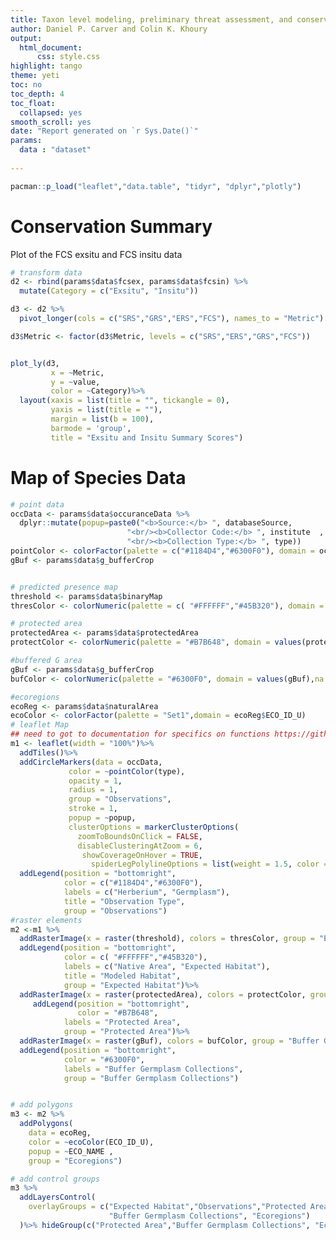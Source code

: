 ```yaml
---
title: Taxon level modeling, preliminary threat assessment, and conservation gap analysis summary
author: Daniel P. Carver and Colin K. Khoury 
output:
  html_document:
      css: style.css
highlight: tango
theme: yeti
toc: no
toc_depth: 4
toc_float:
  collapsed: yes
smooth_scroll: yes
date: "Report generated on `r Sys.Date()`"
params:
  data : "dataset"
   
---
```



```r
pacman::p_load("leaflet","data.table", "tidyr", "dplyr","plotly")
```

# Conservation Summary 

Plot of the FCS exsitu and FCS insitu data 

```r
# transform data
d2 <- rbind(params$data$fcsex, params$data$fcsin) %>%
  mutate(Category = c("Exsitu", "Insitu"))

d3 <- d2 %>% 
  pivot_longer(cols = c("SRS","GRS","ERS","FCS"), names_to = "Metric")

d3$Metric <- factor(d3$Metric, levels = c("SRS","ERS","GRS","FCS"))


plot_ly(d3, 
         x = ~Metric,
         y = ~value,
         color = ~Category)%>% 
  layout(xaxis = list(title = "", tickangle = 0),
         yaxis = list(title = ""),
         margin = list(b = 100),
         barmode = 'group',
         title = "Exsitu and Insitu Summary Scores")
```
# Map of Species Data 

```r

# point data 
occData <- params$data$occuranceData %>%
  dplyr::mutate(popup=paste0("<b>Source:</b> ", databaseSource, 
                          "<br/><b>Collector Code:</b> ", institute  ,
                          "<br/><b>Collection Type:</b> ", type))
pointColor <- colorFactor(palette = c("#1184D4","#6300F0"), domain = occData$type)
gBuf <- params$data$g_bufferCrop


# predicted presence map 
threshold <- params$data$binaryMap
thresColor <- colorNumeric(palette = c( "#FFFFFF","#45B320"), domain = values(threshold), na.color = "transparent")

# protected area 
protectedArea <- params$data$protectedArea
protectColor <- colorNumeric(palette = "#B7B648", domain = values(protectedArea), na.color = "transparent")

#buffered G area 
gBuf <- params$data$g_bufferCrop
bufColor <- colorNumeric(palette = "#6300F0", domain = values(gBuf),na.color = "transparent")

#ecoregions 
ecoReg <- params$data$naturalArea
ecoColor <- colorFactor(palette = "Set1",domain = ecoReg$ECO_ID_U)
# leaflet Map 
## need to got to documentation for specifics on functions https://github.com/Leaflet/Leaflet.markercluster
m1 <- leaflet(width = "100%")%>%
  addTiles()%>%
  addCircleMarkers(data = occData,
             color = ~pointColor(type),
             opacity = 1,
             radius = 1,
             group = "Observations",
             stroke = 1,
             popup = ~popup,
             clusterOptions = markerClusterOptions(
               zoomToBoundsOnClick = FALSE,
               disableClusteringAtZoom = 6,
                showCoverageOnHover = TRUE,
                  spiderLegPolylineOptions = list(weight = 1.5, color = "#08FE62", opacity = 0.5)))%>%
  addLegend(position = "bottomright",
            color = c("#1184D4","#6300F0"),
            labels = c("Herberium", "Germplasm"),
            title = "Observation Type",
            group = "Observations")
#raster elements 
m2 <-m1 %>%
  addRasterImage(x = raster(threshold), colors = thresColor, group = "Expected Habitat", method = "ngb")%>%
  addLegend(position = "bottomright",
            color = c( "#FFFFFF","#45B320"),
            labels = c("Native Area", "Expected Habitat"),
            title = "Modeled Habitat",
            group = "Expected Habitat")%>%
  addRasterImage(x = raster(protectedArea), colors = protectColor, group = "Protected Area", method = "ngb")%>%
     addLegend(position = "bottomright",
               color = "#B7B648",
            labels = "Protected Area",
            group = "Protected Area")%>%
  addRasterImage(x = raster(gBuf), colors = bufColor, group = "Buffer Germplasm Collections", method = "ngb")%>%
  addLegend(position = "bottomright",
            color = "#6300F0",
            labels = "Buffer Germplasm Collections",
            group = "Buffer Germplasm Collections")


# add polygons 
m3 <- m2 %>%
  addPolygons(
    data = ecoReg,
    color = ~ecoColor(ECO_ID_U),
    popup = ~ECO_NAME ,
    group = "Ecoregions")

# add control groups 
m3 %>%
  addLayersControl(
    overlayGroups = c("Expected Habitat","Observations","Protected Area",
                      "Buffer Germplasm Collections", "Ecoregions")
  )%>% hideGroup(c("Protected Area","Buffer Germplasm Collections", "Ecoregions"))


```